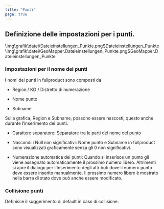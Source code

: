 ```yaml
---
title: "Punti"
page: true
---
```

## Definizione delle impostazioni per i punti.

<GeoDesigner> 
<Image>\img\grafik\datei\Dateieinstellungen_Punkte.png$Dateieinstellungen_Punkte</Image>
</GeoDesigner>
<GeoMapper>
<Image>\img\grafik\datei\GeoMapper.Dateieinstellungen_Punkte.png$GeoMapper.Dateieinstellungen_Punkte</Image>
</GeoMapper>


### Impostazioni per il nome dei punti
I nomi dei punti in  <Placeholder>fullproduct</Placeholder> sono composti da

-  Region / KG / Distretto di numerazione

-  Nome punto

-  Subname



Sulla grafica, Region e Subname, possono essere nascosti, questo anche durante l&#39;inserimento dei punti.


- <Bold> Carattere separatore: </Bold>  Separatore tra le parti del nome del punto





- <Bold> Nascondi i Null non significativi: </Bold>  Nome punto e Subname in <Placeholder>fullproduct</Placeholder> sono visualizzati graficamente senza gli 0 non significativi.





- <Bold> Numerazione automatica dei punti: </Bold>  Quando si inserisce un punto gli viene assegnato automaticamente il prossimo numero libero. Altrimenti si apre il dialogo per l&#39;inserimento degli attributi dove il numero punto deve essere inserito manualmente. Il prossimo numero libero &#232; mostrato nella barra di stato dove pu&#242; anche essere modificato.




### Collisione punti

Definisce il suggerimento di default in caso di collisione.